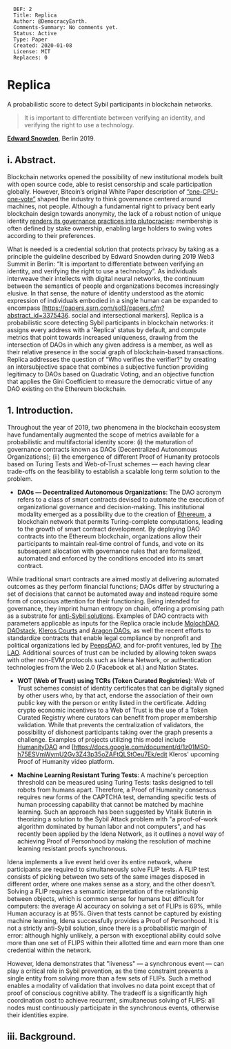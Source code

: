 <pre>
  DEF: 2
  Title: Replica
  Author: @DemocracyEarth.
  Comments-Summary: No comments yet.
  Status: Active
  Type: Paper
  Created: 2020-01-08
  License: MIT
  Replaces: 0
</pre>

=Replica=
A probabilistic score to detect Sybil participants in blockchain networks.

<blockquote>
It is important to differentiate between verifying an identity, and verifying  the right to use a technology.
</blockquote>
'''[https://www.youtube.com/watch?v=pXksLYW4380 Edward Snowden]''', Berlin 2019.

==i. Abstract.==

Blockchain networks opened the possibility of new institutional models built with open source code, able to resist censorship and scale participation globally. However, Bitcoin’s original White Paper description of [https://bitcoin.org/bitcoin.pdf “one-CPU-one-vote”] shaped the industry to think governance centered around machines, not people. Although a fundamental right to privacy bent early blockchain design towards anonymity, the lack of a robust notion of unique identity [https://www.evanvanness.com/post/184616403861/aragon-vote-shows-the-perils-of-onchain-governance renders its governance practices into plutocracies]: membership is often defined by stake ownership, enabling large holders to swing votes according to their preferences.

What is needed is a credential solution that protects privacy by taking as a principle the guideline described by Edward Snowden during 2019 Web3 Summit in Berlin: “It is important to differentiate between verifying an identity, and verifying the right to use a technology”. As individuals interweave their intellects with digital neural networks, the continuum between the semantics of people and organizations becomes increasingly elusive. In that sense, the nature of identity understood as the atomic expression of individuals embodied in a single human can be expanded to encompass [https://papers.ssrn.com/sol3/papers.cfm?abstract_id=3375436. social and intersectional markers]. Replica is a probabilistic score detecting Sybil participants in blockchain networks: it assigns every address with a 'Replica' status by default, and compute metrics that point towards increased uniqueness, drawing from the intersection of DAOs in which any given address is a member, as well as their relative presence in the social graph of blockchain-based transactions. Replica addresses the question of "Who verifies the verifier?" by creating an intersubjective space that combines a subjective function providing legitimacy to DAOs based on Quadratic Voting, and an objective function that applies the Gini Coefficient to measure the democratic virtue of any DAO existing on the Ethereum blockchain. 


<div id="Introduction"></div>

==1. Introduction.==

Throughout the year of 2019, two phenomena in the blockchain ecosystem have fundamentally augmented the scope of metrics available for a probabilistic and multifactorial identity score: (i) the maturation of  governance contracts known as DAOs (Decentralized Autonomous Organizations); (ii) the emergence of different Proof of Humanity protocols based on Turing Tests and Web-of-Trust schemes — each having clear trade-offs on the feasibility to establish a scalable long term solution to the problem. 

* '''DAOs — Decentralized Autonomous Organizations''': The DAO acronym refers to a class of smart contracts devised to automate the execution of organizational governance and decision-making. This institutional modality emerged as a possibility due to the creation of [https://ethereum.org/ Ethereum], a blockchain network that permits Turing-complete computations, leading to the growth of smart contract development. By deploying DAO contracts into the Ethereum blockchain, organizations allow their participants to maintain real-time control of funds, and vote on its subsequent allocation with governance rules that are formalized, automated and enforced by the conditions encoded into its smart contract. 

While traditional smart contracts are aimed mostly at delivering automated outcomes as they perform financial functions; DAOs differ by structuring a set of decisions that cannot be automated away and instead require some form of conscious attention for their functioning. Being intended for governance, they imprint human entropy on chain, offering a promising path as a substrate for [https://www.microsoft.com/en-us/research/publication/the-sybil-attack/ anti-Sybil solutions]. Examples of DAO contracts with parameters applicable as inputs for the Replica oracle include [https://molochdao.com/ MolochDAO], [https://daostack.io/ DAOstack], [https://kleros.io/ Kleros Courts] and [https://aragon.org/ Aragon DAOs], as well the recent efforts to standardize contracts that enable legal compliance by nonprofit and political organizations led by [http://www.peepsdao.com/ PeepsDAO], and for-profit ventures, led by [https://www.thelao.io/ The LAO]. Additional sources of trust can be included by allowing token swaps with other non-EVM protocols such as Idena Network, or authentication technologies from the Web 2.0 (Facebook et al.) and Nation States. 

* '''WOT (Web of Trust) using TCRs (Token Curated Registries)''': Web of Trust schemes consist of identity certificates that can be digitally signed by other users who, by that act, endorse the association of their own public key with the person or entity listed in the certificate. Adding crypto economic incentives to a Web of Trust is the use of a Token Curated Registry where curators can benefit from proper membership validation. While that prevents the centralization of validators, the possibility of dishonest participants taking over the graph presents a challenge. Examples of projects utilizing this model include [https://www.humanitydao.org/ HumanityDAO] and [https://docs.google.com/document/d/1z01MS0-h75ESVmWymU2Gv3Z43p35oZAFtQLStOeu7Ek/edit  Kleros' upcoming Proof of Humanity video platform. 

* '''Machine Learning Resistant Turing Tests''': A machine's perception threshold can be measured using Turing Tests: tasks designed to tell robots from humans apart. Therefore, a Proof of Humanity consensus requires new forms of the CAPTCHA test, demanding specific tests of human processing capability that cannot be matched by machine learning. Such an approach has been suggested by Vitalik Buterin in theorizing a solution to the Sybil Attack problem with "a proof-of-work algorithm dominated by human labor and not computers", and has recently been applied by the Idena Network, as it outlines a novel way of achieving Proof of Personhood by making the resolution of machine learning resistant proofs synchronous. 

Idena implements a live event held over its entire network, where participants are required to simultaneously solve FLIP tests. A FLIP test consists of picking between two sets of the same images disposed in different order, where one makes sense as a story, and the other doesn't. Solving a FLIP requires a semantic interpretation of the relationship between objects, which is common sense for humans but difficult for computers: the average AI accuracy on solving a set of FLIPs is 69%, while Human accuracy is at 95%. Given that tests cannot be captured by existing machine learning, Idena successfully provides a Proof of Personhood. It is not a strictly anti-Sybil solution, since there is a probabilistic margin of error: although highly unlikely, a person with exceptional ability could solve more than one set of FLIPS within their allotted time and earn more than one credential within the network. 

However, Idena demonstrates that "liveness" — a synchronous event  — can play a critical role in Sybil prevention, as the time constraint prevents a single entity from solving more than a few sets of FLIPs. Such a method enables a modality of validation that involves no data point except that of proof of conscious cognitive ability. The tradeoff is a significantly high coordination cost to achieve recurrent, simultaneous solving of FLIPS: all nodes must continuously participate in the synchronous events, otherwise their identities expire.


<div id="Background"></div>

==iii. Background.==

